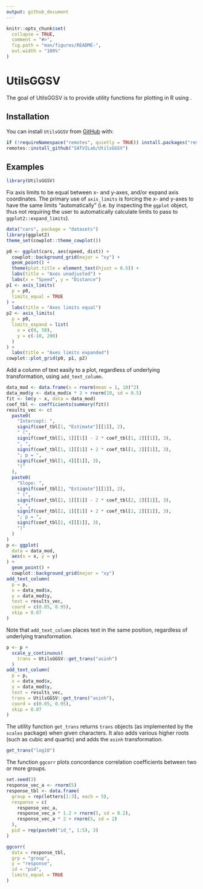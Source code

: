```yaml
---
output: github_document
---
```


<!-- README.md is generated from README.Rmd. Please edit that file -->

```r
knitr::opts_chunk$set(
  collapse = TRUE,
  comment = "#>",
  fig.path = "man/figures/README-",
  out.width = "100%"
)
```

# UtilsGGSV

<!-- badges: start -->
<!-- badges: end -->

The goal of UtilsGGSV is to provide utility functions for plotting in R using \code{ggplot2}. 

## Installation

You can install `UtilsGGSV` from [GitHub](https://github.com/) with:

```r
if (!requireNamespace("remotes", quietly = TRUE)) install.packages("remotes")
remotes::install_github("SATVILab/UtilsGGSV")
```

## Examples

```r
library(UtilsGGSV)
```

Fix axis limits to be equal between x- and y-axes, and/or expand axis coordinates. The primary use of `axis_limits` is forcing the x- and y-axes to have the same limits "automatically" (i.e. by inspecting the `ggplot` object, thus not requiring the user to automatically calculate limits to pass to `ggplot2::expand_limits`). 

```r
data("cars", package = "datasets")
library(ggplot2)
theme_set(cowplot::theme_cowplot())

p0 <- ggplot(cars, aes(speed, dist)) +
  cowplot::background_grid(major = "xy") +
  geom_point() +
  theme(plot.title = element_text(hjust = 0.5)) +
  labs(title = "Axes unadjusted") +
  labs(x = "Speed", y = "Distance")
p1 <- axis_limits(
  p = p0,
  limits_equal = TRUE
) +
  labs(title = "Axes limits equal")
p2 <- axis_limits(
  p = p0,
  limits_expand = list(
    x = c(0, 50),
    y = c(-10, 200)
  )
) +
  labs(title = "Axes limits expanded")
cowplot::plot_grid(p0, p1, p2)
```

Add a column of text easily to a plot, regardless of underlying transformation, using `add_text_column`. 

```r
data_mod <- data.frame(x = rnorm(mean = 1, 10)^2)
data_mod$y <- data_mod$x * 3 + rnorm(10, sd = 0.5)
fit <- lm(y ~ x, data = data_mod)
coef_tbl <- coefficients(summary(fit))
results_vec <- c(
  paste0(
    "Intercept: ",
    signif(coef_tbl[1, "Estimate"][[1]], 2),
    " (",
    signif(coef_tbl[1, 1][[1]] - 2 * coef_tbl[1, 2][[1]], 3),
    ", ",
    signif(coef_tbl[1, 1][[1]] + 2 * coef_tbl[1, 2][[1]], 3),
    "; p = ",
    signif(coef_tbl[1, 4][[1]], 3),
    ")"
  ),
  paste0(
    "Slope: ",
    signif(coef_tbl[2, "Estimate"][[1]], 2),
    " (",
    signif(coef_tbl[2, 1][[1]] - 2 * coef_tbl[2, 2][[1]], 3),
    ", ",
    signif(coef_tbl[2, 1][[1]] + 2 * coef_tbl[2, 2][[1]], 3),
    "; p = ",
    signif(coef_tbl[2, 4][[1]], 3),
    ")"
  )
)
p <- ggplot(
  data = data_mod,
  aes(x = x, y = y)
) +
  geom_point() +
  cowplot::background_grid(major = "xy") 
add_text_column(
  p = p,
  x = data_mod$x,
  y = data_mod$y,
  text = results_vec,
  coord = c(0.05, 0.95),
  skip = 0.07
)
```

Note that `add_text_column` places text in the same position, regardless of underlying transformation. 

```r
p <- p +
  scale_y_continuous(
    trans = UtilsGGSV::get_trans("asinh")
  )
add_text_column(
  p = p,
  x = data_mod$x,
  y = data_mod$y,
  text = results_vec,
  trans = UtilsGGSV::get_trans("asinh"),
  coord = c(0.05, 0.95),
  skip = 0.07
)
```

The utility function `get_trans` returns `trans` objects (as implemented by the `scales` package) when given characters. It also adds various higher roots (such as cubic and quartic) and adds the `asinh` transformation. 
```r
get_trans("log10")
```

The function `ggcorr` plots concordance correlation coefficients between two or more groups.
```r
set.seed(3)
response_vec_a <- rnorm(5)
response_tbl <- data.frame(
  group = rep(letters[1:3], each = 5),
  response = c(
    response_vec_a,
    response_vec_a * 1.2 + rnorm(5, sd = 0.2),
    response_vec_a * 2 + rnorm(5, sd = 2)
  ),
  pid = rep(paste0("id_", 1:5), 3)
)

ggcorr(
  data = response_tbl,
  grp = "group",
  y = "response",
  id = "pid",
  limits_equal = TRUE
)
```